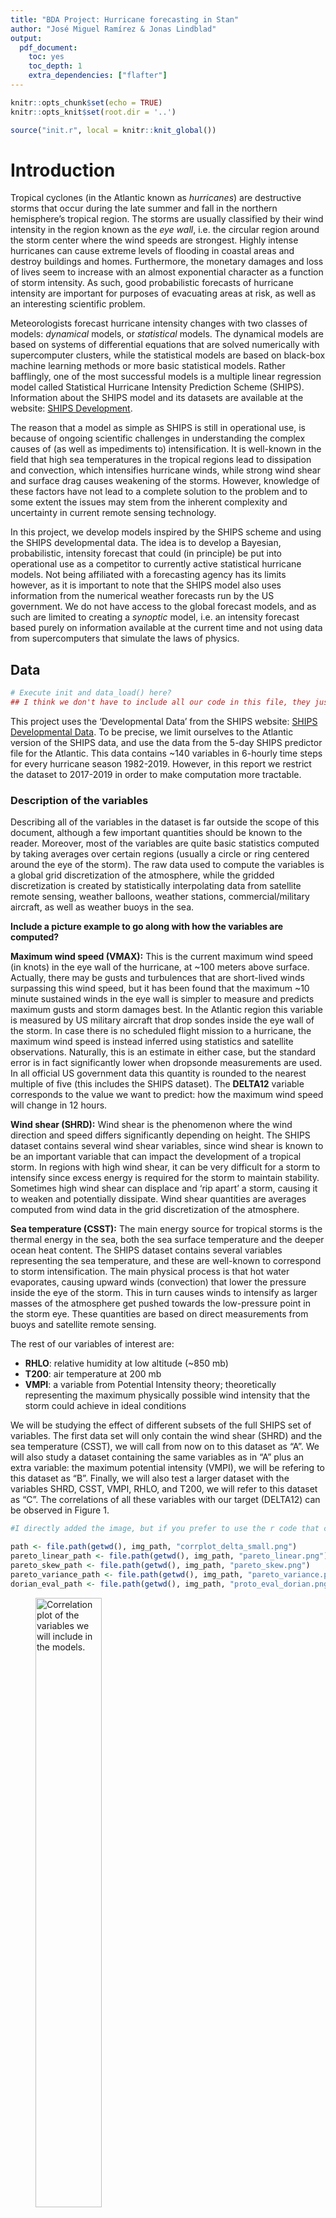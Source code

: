 ```yaml
---
title: "BDA Project: Hurricane forecasting in Stan"
author: "José Miguel Ramírez & Jonas Lindblad"
output: 
  pdf_document: 
    toc: yes
    toc_depth: 1
    extra_dependencies: ["flafter"]
---
```


```r
knitr::opts_chunk$set(echo = TRUE)
knitr::opts_knit$set(root.dir = '..')
```

```r
source("init.r", local = knitr::knit_global())
```

# Introduction

Tropical cyclones (in the Atlantic known as *hurricanes*) are destructive storms that occur during the late summer and fall in the northern hemisphere's tropical region. The storms are usually classified by their wind intensity in the region known as the *eye wall*, i.e. the circular region around the storm center where the wind speeds are strongest. Highly intense hurricanes can cause extreme levels of flooding in coastal areas and destroy buildings and homes. Furthermore, the monetary damages and loss of lives seem to increase with an almost exponential character as a function of storm intensity. As such, good probabilistic forecasts of hurricane intensity are important for purposes of evacuating areas at risk, as well as an interesting scientific problem.

Meteorologists forecast hurricane intensity changes with two classes of models: *dynamical* models, or *statistical* models. The dynamical models are based on systems of differential equations that are solved numerically with supercomputer clusters, while the statistical models are based on black-box machine learning methods or more basic statistical models. Rather bafflingly, one of the most successful models is a multiple linear regression model called Statistical Hurricane Intensity Prediction Scheme (SHIPS). Information about the SHIPS model and its datasets are available at the website: [SHIPS Development](http://rammb.cira.colostate.edu/research/tropical_cyclones/ships/index.asp). 

The reason that a model as simple as SHIPS is still in operational use, is because of ongoing scientific challenges in understanding the complex causes of (as well as impediments to) intensification. It is well-known in the field that high sea temperatures in the tropical regions lead to dissipation and convection, which intensifies hurricane winds, while strong wind shear and surface drag causes weakening of the storms. However, knowledge of these factors have not lead to a complete solution to the problem and to some extent the issues may stem from the inherent complexity and uncertainty in current remote sensing technology.

In this project, we develop models inspired by the SHIPS scheme and using the SHIPS developmental data. The idea is to develop a Bayesian, probabilistic, intensity forecast that could (in principle) be put into operational use as a competitor to currently active statistical hurricane models. Not being affiliated with a forecasting agency has its limits however, as it is important to note that the SHIPS model also uses information from the numerical weather forecasts run by the US government. We do not have access to the global forecast models, and as such are limited to creating a *synoptic* model, i.e. an intensity forecast based purely on information available at the current time and not using data from supercomputers that simulate the laws of physics.

## Data

```r
# Execute init and data_load() here?
## I think we don't have to include all our code in this file, they just want a pdf explaining the steps
```

This project uses the 'Developmental Data' from the SHIPS website: [SHIPS Developmental Data](http://rammb.cira.colostate.edu/research/tropical_cyclones/ships/developmental_data.asp). To be precise, we limit ourselves to the Atlantic version of the SHIPS data, and use the data from the 5-day SHIPS predictor file for the Atlantic. This data contains ~140 variables in 6-hourly time steps for every hurricane season 1982-2019. However, in this report we restrict the dataset to 2017-2019 in order to make computation more tractable.

### Description of the variables

Describing all of the variables in the dataset is far outside the scope of this document, although a few important quantities should be known to the reader. Moreover, most of the variables are quite basic statistics computed by taking averages over certain regions (usually a circle or ring centered around the eye of the storm). The raw data used to compute the variables is a global grid discretization of the atmosphere, while the gridded discretization is created by statistically interpolating data from satellite remote sensing, weather balloons, weather stations, commercial/military aircraft, as well as weather buoys in the sea.

**Include a picture example to go along with how the variables are computed?**

**Maximum wind speed (VMAX):** This is the current maximum wind speed (in knots) in the eye wall of the hurricane, at ~100 meters above surface. Actually, there may be gusts and turbulences that are short-lived winds surpassing this wind speed, but it has been found that the maximum ~10 minute sustained winds in the eye wall is simpler to measure and predicts maximum gusts and storm damages best. In the Atlantic region this variable is measured by US military aircraft that drop sondes inside the eye wall of the storm. In case there is no scheduled flight mission to a hurricane, the maximum wind speed is instead inferred using statistics and satellite observations. Naturally, this is an estimate in either case, but the standard error is in fact significantly lower when dropsonde measurements are used. In all official US government data this quantity is rounded to the nearest multiple of five (this includes the SHIPS dataset). The **DELTA12** variable corresponds to the value we want to predict: how the maximum wind speed will change in 12 hours.

**Wind shear (SHRD):** Wind shear is the phenomenon where the wind direction and speed differs significantly depending on height. The SHIPS dataset contains several wind shear variables, since wind shear is known to be an important variable that can impact the development of a tropical storm. In regions with high wind shear, it can be very difficult for a storm to intensify since excess energy is required for the storm to maintain stability. Sometimes high wind shear can displace and 'rip apart' a storm, causing it to weaken and potentially dissipate. Wind shear quantities are averages computed from wind data in the grid discretization of the atmosphere.

**Sea temperature (CSST):** The main energy source for tropical storms is the thermal energy in the sea, both the sea surface temperature and the deeper ocean heat content. The SHIPS dataset contains several variables representing the sea temperature, and these are well-known to correspond to storm intensification. The main physical process is that hot water evaporates, causing upward winds (convection) that lower the pressure inside the eye of the storm. This in turn causes winds to intensify as larger masses of the atmosphere get pushed towards the low-pressure point in the storm eye. These quantities are based on direct measurements from buoys and satellite remote sensing.

The rest of our variables of interest are:

* **RHLO**: relative humidity at low altitude (~850 mb)
* **T200**: air temperature at 200 mb
* **VMPI**: a variable from Potential Intensity theory; theoretically representing the maximum physically possible wind intensity that the storm could achieve in ideal conditions

We will be studying the effect of different subsets of the full SHIPS set of variables. The first data set will only contain the wind shear (SHRD) and the sea temperature (CSST), we will call from now on to this dataset as "A". We will also study a dataset containing the same variables as in "A" plus an extra variable: the maximum potential intensity (VMPI), we will be refering to this dataset as "B". Finally, we will also test a larger dataset with the variables SHRD, CSST, VMPI, RHLO, and T200, we will refer to this dataset as "C". The correlations of all these variables with our target (DELTA12) can be observed in Figure 1.

```r
#I directly added the image, but if you prefer to use the r code that creates the image, that's fine with me

path <- file.path(getwd(), img_path, "corrplot_delta_small.png")
pareto_linear_path <- file.path(getwd(), img_path, "pareto_linear.png")
pareto_skew_path <- file.path(getwd(), img_path, "pareto_skew.png")
pareto_variance_path <- file.path(getwd(), img_path, "pareto_variance.png")
dorian_eval_path <- file.path(getwd(), img_path, "proto_eval_dorian.png")
```

![Correlation plot of the variables we will include in the models.](`r path`){width=50%}


### Prior work with the data

Although the data is publicly available with no restrictions, not much work using it can be found. This may be because of the lack of general interest in meteorology or possibly the poor state of the documentation. The authors of this report are not aware of any other work with this data apart from scientific publications by the American researchers involved in the SHIPS model development. The bulk of this research is available at the SHIPS website: [SHIPS Model References](http://rammb.cira.colostate.edu/research/tropical_cyclones/ships/references.asp).



\newpage

# Modelling

In this project we studied three different model structures with different variable selections. Drawing inspiration from the US government SHIPS model, all of our models are some variation of linear regression. 

## Description of the models

### Linear regression

The first model is the simplest possible case - just a linear regression model. The mathematical statement of the model is as follows, where we let $N$ denote the number of regression parameters.

$$ y_{i} \sim \mathcal{N}(\alpha + X_i \cdot\beta_{N-1}, \sigma), \ i=1,\dots,r, $$
where we let $X_i$ denote the $i$:th row of the data, $\beta_{N-1}$ is an $N-1$-dimensional parameter vector, and $r$ is the number of observations (rows) in the data. The inference is done on the parameters $\alpha , \beta, \sigma.$ They are given the following (weak) prior distributions.

$$\begin{bmatrix} \alpha_0 \\ \beta_{N-1,0} \end{bmatrix} \sim \mathcal{N}(\mathbf{0}_N, 10 \cdot \mathbf{I}_N), \sigma_0 \sim \textrm{Inv-}\chi^2(\tfrac{1}{10}) .$$
The Stan code for this model can be found in Appendix 1. We run the model with 4 chains for 4000 iterations using 2000 as warm-up. We used the datasets "A", "B", and "C", and for all of them, the ESS is always higher than 100, and the $\hat{R}$ values approximated to 1.0 for each parameter, which means that we run enough iterations to reach convergence. If this was not the case and the $\hat{R}$ ratios were higher than 1, the chains would not be sampling from the same part of the parameter space and we would need either to increase the number of iterations or to edit the proposal distribution. The definition of $\hat{R}$ that we used can be found [here](https://arxiv.org/abs/1903.08008). 


### Skew-regression

The second model is a variation of the first, where instead of a normal distribution around the regression line, a skew-normal distribution is used. This probability distribution has different properties, making computation a bit less efficient, but there are scientific reasons to believe that a skew towards higher intensity changes would be a better fit. The model is summarized in mathematical language as follows.

$$ y_{i} \sim \textrm{SkewNormal}(\alpha + X_i \cdot\beta_{N-1}, \sigma, \psi), \ \ i=1,\dots,r, $$
where we use the same conventions as in the linear model. The priors of the parameters are given below.
$$\begin{bmatrix} \alpha_0 \\ \beta_{N-1,0} \end{bmatrix} \sim \mathcal{N}(\mathbf{0}_N, 10 \cdot \mathbf{I}_N), \sigma_0 \sim \textrm{Inv-}\chi^2(\tfrac{1}{10}) , \ \psi_0 \sim \mathcal{N}(0,1) .$$
The Stan code of this model can be found in Appendix 2. We run the model for the same number of iterations as before: 4000 using with 2000 as warm-up, the same number of chains: 4, and the same datasets: "A", "B", and "C". But in this case we also increased the maximum tree depth to 15. Convergence was also reached in all these cases, as all $\hat{R}$ values approximated to 1.0 and all ESS were higher than 100.


### Regression with changing variance

This is another variation of the linear regression model. In this model there is also a regression variance dependence on the wind intensity $V_{max}.$ This somewhat justified, since very extreme values of $V_{max}$ lead to volatile situations where the evolution of the storm can be difficult to predict even for the best forecasting agencies. There are also relatively few cases of high $V_{max}$ since every storm starts out weak, but only a few evolve to be high-category hurricanes. 

This model is declared in mathematical notation as follows:

$$ y_{i} \sim \mathcal{N}(\alpha + X_i \cdot\beta_{N-1}, \sigma + \gamma\vert V_{max,i} \vert ), \ i=1,\dots,r, $$
where, again, we use the same notation as before and let $V_{max,i}$ denote the $V_{max}$-value of the $i$:th row. Note the absolute value function in the variance section; this statement is used to ensure that the variance remains positive. The parameters are given the priors listed below.

$$\begin{bmatrix} \alpha_0 \\ \beta_{N-1,0} \end{bmatrix} \sim \mathcal{N}(\mathbf{0}_N, 10 \cdot \mathbf{I}_N), \ \sigma_0 \sim \textrm{Inv-}\chi^2(\tfrac{1}{10}), \ \gamma_0 \sim \Gamma(1,1) .$$
The Stan code of this model can be found in Appendix 3. To execute the model we used 4 chains, 4000 iterations with half of them as warm-up and a maximum tree depth of 15. We checked the $\hat{R}$ values for the three variable combinations ("A", "B", and "C"), and all of them approximated to 1.0, so we can state that the chains converged in the three cases. Moreover ESS is always high enough.


## Models Comparison

We assessed the models using leave-one-out cross-validation (LOO-CV) to do further comparisons, and we used the r package _loo_ for using PSIS-LOO as method to approximate the exact LOO given the posterior samples.

The PSIS-LOO elpd for the basic linear model using data "A" is -1636.0 with 9 as effective number of parameters (p_loo), looic of 3272.1 and Monte Carlo Standard Error (MCSE) of 0.0. For data "B", the PSIS-LOO elpd is -1633.6 with p_loo = 10, looic = 3267.2 and MCSE = 0.1. For the last dataset "C", the elpd_loo is -1608.6, with p_loo = 13.1, looic = 3217.2 and MCSE = 0.1. All the Pareto k estimates are lower than 0.5 for the first two datasets, and there is only one value for "C" above 0.5, but it is lower than 0.7, as we can see in Figure. X. This means that the three PSIS-LOO estimates can be considered to be reliable.

![PSIS-LOO diagnosis for the linear model.](`r pareto_linear_path`){width=70%}

The model with dataset "C" has the highest PSIS-LOO and the lowest looic associated to it, but in order to better assess the differences between the datasets we have used the function _loo_compare_. This functions computes the difference in elpd relative to the model with the largest elpd (in this case, the "C" model). As we can see in Table X, the differences in elpd and the scale relative to the standard error of these differences indicate that the best dataset for this model according to PSIS-LOO would be the dataset "C".

| variable set | **elpd_diff** | **se_diff** |
| :----------: | :-----------: | :---------: |
| _C_ | 0.0 | 0.0 |
| _B_ | -25.0 | 6.5 |
| _A_ | -27.4 | 6.3 | 

The PSIS-LOO elpd for the skewed-regression model using data "A" is -1608.1 with p_loo = 9.6, looic = 3272.1, and MCSE = 0.1. For dataset "B", the PSIS-LOO elpd is -1602.5 with p_loo = 10.4, looic = 3205.1 and MCSE = 0.1. For the last dataset "C", the elpd_loo is -1579.4, with p_loo = 13.3, looic = 3158.7 and MCSE = 0.1. All the Pareto k estimates are lower than 0.5 for the first two datasets, and there is only one value for "C" above 0.5, but it is lower than 0.7, as we can see in Figure. X. This means that the three PSIS-LOO estimates can be considered to be reliable.

![PSIS-LOO diagnosis for the skewed model.](`r pareto_skew_path`){width=70%}

\newpage

Using _loo_compare_ we can observe that the best dataset for this model would be again dataset "C" (Table X).

| variable set | **elpd_diff** | **se_diff** |
| :----------: | :-----------: | :---------: |
| _C_ | 0.0 | 0.0 |
| _B_ | -23.2 | 6.2 | 
| _A_ | -28.7 | 6.2 |   

The PSIS-LOO elpd for the regression with changing variance using data "A" is -1440.2 with p_loo = 7.3, looic = 2880.5, and MCSE = 0.1. For dataset "B", the PSIS-LOO elpd is -1435.8 with p_loo = 8.3, looic = 2871.5 and MCSE approximated to 0.0. For the last dataset "C", the elpd_loo is -1403.1, with p_loo = 12.0, looic = 2806.2 and MCSE = 0.0. All the Pareto k estimates are lower than 0.5, as we can see in Figure. X, which means that the three PSIS-LOO estimates can be considered to be reliable.

![PSIS-LOO diagnosis for the variance model.](`r pareto_variance_path`){width=70%}

Using again the function _loo_compare_ we can see that the best dataset for this model would be again dataset "C" (Table X).

| variable set | **elpd_diff** | **se_diff** |
| :----------: | :-----------: | :---------: |
| _C_ | 0.0 | 0.0 |
| _B_ | -32.6 | 8.2 |
| _A_ | -37.1 | 8.2 |

We have seen that the best dataset for all of our Stan models is dataset "C". If we compare now the three models using this dataset, we can see that the best performing model according to PSIS-LOO would be the last studied model, the regression with changing variance.

| Model | **elpd_diff** | **se_diff** |
| :----------: | :-----------: | :---------: |
| **Variance** | 0.0 | 0.0 |
| **Skew** | -176.3 | 27.8 |
| **Linear** | -205.5 | 34.9  |

\newpage

# Evaluation and potential improvements

The best model - the variance regression model - was used to generate forecasts for Hurricane Dorian - an especially powerful Hurricane that hit the Bahamas in 2019. See the image below for a comparison between the model predictions and Dorian's empirical intensity development.

![Comparison between the true wind intensity of Hurricane Dorian and the 12-hour forecasts from the variance model. The black line represents the true wind intensity, while the shaded area is an 80% prediction interval from the model. Hurricane Dorian struck the Bahamas as a category 5 tropical cyclone in September 2019.](`r dorian_eval_path`){width=75%}

Hurricane Dorian is in fact a rather exceptional storm in the sense that it underwent a phenomenon known as _rapid intensification_, which is very difficult to predict for currently operational Hurricane models. In particular the statistical models, including SHIPS, often fails to predict rapid intensification, while dynamical models more often correctly call the phenomenon (although they have worse performance in other respects). 

The Variance model developed in this project was only developed for a 12-hour forecast, but still the predicted 80% interval contains the true wind intensity in all time steps but one. A model based on Bayesian computations can provide probabilistic information that is not produced by the point estimates generated by SHIPS models, but an efficient implementation may require a different model declaration.

There is also a variation of the SHIPS model that combines statistical estimation of parameters with a dynamical component - the Logistic Growth Equation Model (LGEM). A suitable next step in research could be to implement a variation of the LGEM model in Stan and thus achieve a probabilistic dynamical model.

Another improvement idea would be to include a time series component in the regression models used in this report. In fact, the operational SHIPS model contains some autoregressive parameters. The SHIPS model used by the NHC (National Hurricane Center) also contains regression parameters for outputs from numerical weather simulation (i.e. dynamical) models used by the NHC. If an agency that has access to such model outputs were to include those parameters with the models presented in this report, it could improve prediction intervals significantly.

\newpage

# Conclusions and discussion

Hurricane intensity forecasting is an interesting problem which still includes unsolved scientific challenges. We have demonstrated that the existing SHIPS architecture could potentially be improved with some simple changes to the linear regression design and that probabilistic information created by Stan can provide useful information. Despite this, computational challenges may emerge if larger observation sets or variable selections are taken. The comparative efficiency of computing a simple regression point estimate is probably one of the reasons that the SHIPS model is so useful.

Nevertheless, the SHIPS model is famously poor at predicting rapid intensification - a phenomenon which remains a challenge for forecasters despite other improvements to forecasting techniques. The best model chosen in this report is a model which increases variance as intensity increases, which is an imperfect way of accounting for the higher uncertainty (which is largely due to risk of rapid _intensification_ - not _weakening_).

We have learned several things about hurricane forecasting during this project. Among others, that it is still possible to find open scientific questions and that it is easy to get started with simple models that can issue real forecasts that provide useful information. The probabilistic information provided by Stan also provides an interesting improvement over black-box statistical methods, while computational issues may somewhat hinder model development. We conjecture that Bayesian computation may prove useful especially in analyzing individual storms that undergo rapid intensification, since this would entail a deep analysis of a small dataset.


\newpage

# Appendix

## Appendix 1: Stan code for the linear regression model

```r
writeLines(readLines("models/linear.stan"))
```

## Appendix 2: Stan code for the Skew-regression model

```r
writeLines(readLines("models/minimal2.stan"))
```

## Appendix 3: Stan code for the regression with changing variance

```r
writeLines(readLines("models/minimal3.stan"))
```
